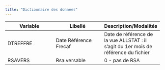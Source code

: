 ```yaml
---
title: "Dictionnaire des données"
---
```


| Variable | Libellé               | Description/Modalités                                                               |
|------------------------|------------------------|------------------------|
| DTREFFRE | Date Référence Frecaf | Date de référence de la vue ALLSTAT : il s'agit du 1er mois de référence du fichier |
| RSAVERS  | Rsa versable          | 0 - pas de RSA                                                                      |
